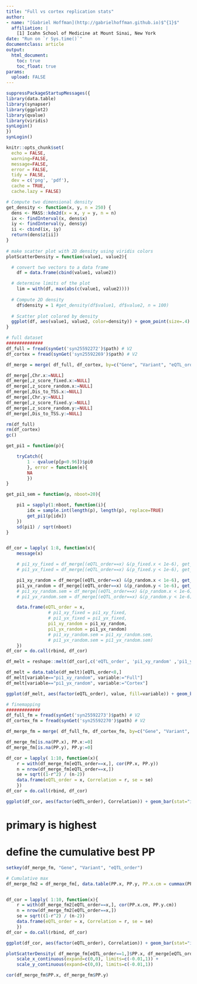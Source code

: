 ```yaml
---
title: "Full vs cortex replication stats"
author:
- name: "[Gabriel Hoffman](http://gabrielhoffman.github.io)$^{1}$"
  affiliation: | 
    [1] Icahn School of Medicine at Mount Sinai, New York
date: "Run on `r Sys.time()`"
documentclass: article
output:
  html_document:
    toc: true
    toc_float: true
params:
  upload: FALSE
---
```





<!---
cd /Users/gabrielhoffman/workspace/repos/mmQTL_plots

cd /sc/arion/work/hoffmg01/mmQTL

R
system("git pull")
rmarkdown::render("concordance_full_cortex.Rmd")


--->
 

```r
suppressPackageStartupMessages({
library(data.table)
library(synapser)
library(ggplot2)
library(qvalue)
library(viridis)
synLogin()
})
synLogin()

knitr::opts_chunk$set(
  echo = FALSE,
  warning=FALSE,
  message=FALSE,
  error = FALSE,
  tidy = FALSE,
  dev = c('png', 'pdf'),
  cache = TRUE, 
  cache.lazy = FALSE)
```


```r
# Compute two dimensional density
get_density <- function(x, y, n = 250) {
  dens <- MASS::kde2d(x = x, y = y, n = n)
  ix <- findInterval(x, dens$x)
  iy <- findInterval(y, dens$y)
  ii <- cbind(ix, iy)
  return(dens$z[ii])
}
  
# make scatter plot with 2D density using viridis colors
plotScatterDensity = function(value1, value2){

  # convert two vectors to a data frame
	df = data.frame(cbind(value1, value2))

  # determine limits of the plot
	lim = with(df, max(abs(c(value1, value2))))
  
  # Compute 2D density
	df$density = 1 #get_density(df$value1, df$value2, n = 100)
	
  # Scatter plot colored by density
  ggplot(df, aes(value1, value2, color=density)) + geom_point(size=.4) + theme_classic(16) + theme(aspect.ratio=1, legend.position="bottom", plot.title = element_text(hjust = 0.5)) + geom_abline(color="red") + geom_vline(xintercept=0, col="grey40", linetype="dashed") + geom_hline(yintercept=0, col="grey40", linetype="dashed") + xlim(-lim, lim) + ylim(-lim, lim) + scale_color_viridis() + geom_smooth(method="lm", se=FALSE, color="darkorange")
}
```

```r

# full dataset
##############
df_full = fread(synGet('syn25592272')$path) # V2
df_cortex = fread(synGet('syn25592269')$path) # V2

df_merge = merge( df_full, df_cortex, by=c("Gene", "Variant", "eQTL_order"))

df_merge[,Chr.x:=NULL]
df_merge[,z_score_fixed.x:=NULL]
df_merge[,z_score_random.x:=NULL]
df_merge[,Dis_to_TSS.x:=NULL]
df_merge[,Chr.y:=NULL]
df_merge[,z_score_fixed.y:=NULL]
df_merge[,z_score_random.y:=NULL]
df_merge[,Dis_to_TSS.y:=NULL]

rm(df_full)
rm(df_cortex)
gc()
```

```r
get_pi1 = function(p){

	tryCatch({
		1 - qvalue(p[p<0.96])$pi0
		}, error = function(e){
		NA
		})
}

get_pi1_sem = function(p, nboot=20){

	pi1 = sapply(1:nboot, function(i){
		idx = sample.int(length(p), length(p), replace=TRUE)
		get_pi1(p[idx])
	})
	sd(pi1) / sqrt(nboot)
}


df_cor = lapply( 1:8, function(x){
	message(x)

	# pi1_xy_fixed = df_merge[(eQTL_order==x) &(p_fixed.x < 1e-6), get_pi1(p_fixed.y)]
	# pi1_yx_fixed = df_merge[(eQTL_order==x) &(p_fixed.y < 1e-6), get_pi1(p_fixed.x)]

	pi1_xy_random = df_merge[(eQTL_order==x) &(p_random.x < 1e-6), get_pi1(p_random.y)]
	pi1_yx_random = df_merge[(eQTL_order==x) &(p_random.y < 1e-6), get_pi1(p_random.x)]
	# pi1_xy_random.sem = df_merge[(eQTL_order==x) &(p_random.x < 1e-6), get_pi1_sem(p_random.y)]
	# pi1_yx_random.sem = df_merge[(eQTL_order==x) &(p_random.y < 1e-6), get_pi1_sem(p_random.x)]

	data.frame(eQTL_order = x, 
				# pi1_xy_fixed = pi1_xy_fixed,
				# pi1_yx_fixed = pi1_yx_fixed,
				pi1_xy_random = pi1_xy_random, 
				pi1_yx_random = pi1_yx_random)
				# pi1_xy_random.sem = pi1_xy_random.sem,
				# pi1_yx_random.sem = pi1_yx_random.sem)
	})
df_cor = do.call(rbind, df_cor)

df_melt = reshape::melt(df_cor[,c('eQTL_order', 'pi1_xy_random' ,'pi1_yx_random')], id.vars="eQTL_order")
```

```r
df_melt = data.table(df_melt)[eQTL_order<8,]
df_melt[variable=="pi1_xy_random", variable:="Full"]
df_melt[variable=="pi1_yx_random", variable:="Cortex"]

ggplot(df_melt, aes(factor(eQTL_order), value, fill=variable)) + geom_bar(stat="identity", position="dodge") + theme_classic() + scale_y_continuous(expand=c(0, 0), limits=c(NA, 1)) +  xlab("eQTL degree") + scale_fill_brewer(palette="Set1")
```



```r
# finemapping
#############
df_full_fm = fread(synGet('syn25592273')$path) # V2
df_cortex_fm = fread(synGet('syn25592270')$path) # V2

df_merge_fm = merge( df_full_fm, df_cortex_fm, by=c("Gene", "Variant", "eQTL_order"), all=TRUE)

df_merge_fm[is.na(PP.x), PP.x:=0]
df_merge_fm[is.na(PP.y), PP.y:=0]
```
```r
df_cor = lapply( 1:10, function(x){
	r = with(df_merge_fm[eQTL_order==x,], cor(PP.x, PP.y))
	n = nrow(df_merge_fm[eQTL_order==x,])
	se = sqrt((1-r^2) / (n-2))
	data.frame(eQTL_order = x, Correlation = r, se = se)
	})
df_cor = do.call(rbind, df_cor)

ggplot(df_cor, aes(factor(eQTL_order), Correlation)) + geom_bar(stat="identity") + theme_classic() + scale_y_continuous(expand=c(0, 0), limits=c(0, .78)) + geom_errorbar(aes(ymin=Correlation - 1.96*se, ymax=Correlation + 1.96*se), width=.1) + xlab("eQTL degree")
```

# primary is highest 
# define the cumulative best PP


```r
setkey(df_merge_fm, "Gene", "Variant", "eQTL_order")

# Cumulative max
df_merge_fm2 = df_merge_fm[, data.table(PP.x, PP.y, PP.x.cm = cummax(PP.x), PP.y.cm = cummax(PP.y)), by=c("Gene", "Variant", "eQTL_order")]


df_cor = lapply( 1:10, function(x){
	r = with(df_merge_fm2[eQTL_order==x,], cor(PP.x.cm, PP.y.cm))
	n = nrow(df_merge_fm2[eQTL_order==x,])
	se = sqrt((1-r^2) / (n-2))
	data.frame(eQTL_order = x, Correlation = r, se = se)
	})
df_cor = do.call(rbind, df_cor)

ggplot(df_cor, aes(factor(eQTL_order), Correlation)) + geom_bar(stat="identity") + theme_classic() + scale_y_continuous(expand=c(0, 0), limits=c(0, .78)) + geom_errorbar(aes(ymin=Correlation - 1.96*se, ymax=Correlation + 1.96*se), width=.1) + xlab("eQTL degree") 
```


```r
plotScatterDensity( df_merge_fm[eQTL_order==1,]$PP.x, df_merge[eQTL_order==1,]$PP.y) +
	scale_x_continuous(expand=c(0,0), limits=c(-0.01,1)) +
	scale_y_continuous(expand=c(0,0), limits=c(-0.01,1))

cor(df_merge_fm$PP.x, df_merge_fm$PP.y)

```
